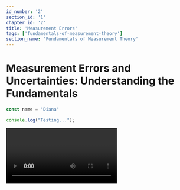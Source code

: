 ```yaml
---
id_number: '2'
section_id: '1'
chapter_id: '2'
title: 'Measurement Errors'
tags: ['fundamentals-of-measurement-theory']
section_name: 'Fundamentals of Measurement Theory'
---
```


# Measurement Errors and Uncertainties: Understanding the Fundamentals

```jsx
const name = "Diana"

console.log("Testing...");
```

<Video id="6h649f2fB9Q"/>

Measurement errors and uncertainties are inherent challenges in any scientific or engineering endeavor that involves quantitative analysis. Accurate and precise measurements are essential for drawing valid conclusions, making informed decisions, and advancing our understanding of the physical world. In this exploration, we delve into the world of measurement errors, uncertainties, and how to manage them effectively.

<CustomImage src="https://raw.githubusercontent.com/DiLeed/git-vl/main/images/images/posts/fundamentals_of_measurement_theory/vzq1hvgxtxikurnwhl6s.png" alt="error" />

## Introduction to Measurement Errors and Uncertainties:

Measurement error refers to the discrepancy between the measured value and the true value of a quantity. While perfect measurements are practically unattainable, the goal is to minimize errors and quantify their impact. Measurement uncertainties encompass the range within which the true value is likely to lie, accounting for both random and systematic errors.

### Types of Errors:

Systematic Errors: These errors result from consistent flaws in the measurement process, often leading to consistently biased results. They can stem from faulty equipment calibration, environmental conditions, or improper experimental setup. Systematic errors are often challenging to detect and require correction to ensure accurate results.
Random Errors: Also known as "noise," these errors fluctuate unpredictably around the true value due to various factors like instrument limitations, human variability, and external interference. Random errors can be reduced through repeated measurements and statistical analysis.
Sources of Uncertainty:

Instrumental Uncertainty: Arises from limitations of the measuring instruments, such as their precision, resolution, and calibration.
Environmental Uncertainty: Factors like temperature, humidity, and air pressure can affect measurements and introduce uncertainties.
Human Errors: Mistakes made during measurement, recording, or data analysis contribute to uncertainties.
Sample Variability: Natural variations within samples being measured, especially in heterogeneous materials or biological specimens, lead to uncertainties.
Statistical Uncertainty: Inherent variations in repeated measurements due to the probabilistic nature of physical phenomena contribute to uncertainties.
Quantifying Uncertainties:
Uncertainties are quantified using various methods, including:

Standard Deviation: Measures the spread of data points around the mean and quantifies random uncertainties.
Combined Standard Uncertainty: Combines various sources of uncertainty mathematically to estimate the overall uncertainty.
Expanded Uncertainty: Incorporates a coverage factor to provide an interval within which the true value is expected to lie with a certain level of confidence.
Managing and Minimizing Errors and Uncertainties:

Calibration: Regular calibration of measuring instruments minimizes systematic errors by aligning readings with known standards.
Experimental Design: Thoughtful experimental design, including control groups and replication, helps identify and minimize errors.
Error Propagation: Understanding how errors propagate through calculations aids in estimating the uncertainty of derived quantities.
Data Analysis Techniques: Statistical methods, such as regression analysis and hypothesis testing, assist in quantifying and addressing uncertainties.
Reporting and Interpretation:

Reporting Uncertainties: Uncertainties are often reported alongside measured values to provide a complete picture of the measurement's reliability.
Significant Figures: The number of significant figures in a reported value reflects the precision of the measurement and its associated uncertainty.
Conclusion:
Measurement errors and uncertainties are inherent in any quantitative analysis. Acknowledging, quantifying, and managing these factors are vital for producing reliable and credible results. By understanding the sources of errors and employing appropriate strategies, researchers and engineers can enhance the quality and impact of their work, ultimately advancing scientific knowledge and technological advancements.